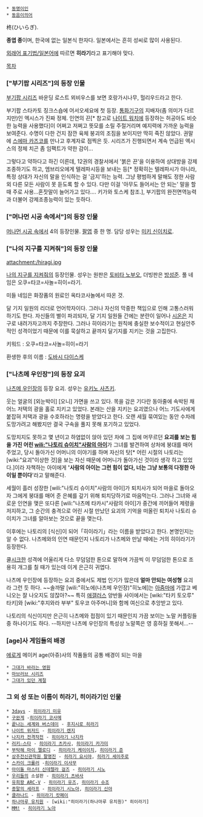  * [[동명이인]]
 * [[동음이의어]]

柊(ひいらぎ).

'''종엽 종'''이며, 한국에 없는 일본식 한자다. 일본에서는 흔히 성씨로 많이 사용된다.

[[외래어 표기법/일본어]]에 따르면 '''히라기'''라고 표기해야 맞다.

[[목차]]
=== ["부기팝 시리즈"]의 등장 인물 ===
[[부기팝 시리즈]] 바운딩 로스트 뫼비우스를 보면 호랑가시나무, 헐리우드라고 한다.

부기팝 스타카토 징크스숍에 어서오세요에 첫 등장. [[통화기구]]의 지배자(좀 의미가 다르지만)인 엑시스가 진짜 정체. 인연의 끈[* 참고로 [[나이트 워치]]에 등장하는 허공아도 비슷한 능력을 사용했다]이 어쩌고 저쩌고 뜻모를 소릴 주절거리며 예지력에 가까운 능력을 보여준다. 수명이 다한 건지 잠깐 육체 붕괴의 조짐을 보이지만 딱히 죽진 않았다. 권말에 [[스에마 카즈코]]를 만나고 후계자로 점찍은 듯. 시리즈가 진행되면서 계속 언급된 엑시스의 정체 치곤 좀 임팩트가 약한 감이...

그렇다고 약하다고 하긴 이른데, 12권의 경찰서에서 '붉은 끈'을 이용하여 상대방을 강제 조종하기도 하고, 엠브리오에게 텔레파시등을 보내는 등[* 정확히는 텔레파시가 아니라, 특정 상대가 자신의 말을 인식하는 걸 '금지'하는 능력. 그냥 평범하게 말해도 정한 사람 외 다른 모든 사람이 못 듣도록 할 수 있다. 다만 이걸 '아무도 들어서는 안 되는' 말을 할 때 주로 사용...혼잣말이 늘어가고 있다.... 키가와 토스케 참조.], 부기팝의 완전면역능력과 더불어 강제조종능력이 있는 듯하다. 

=== ["머나먼 시공 속에서"]의 등장 인물 ===
[[머나먼 시공 속에서]] 4의 등장인물. [[팔엽]] 중 한 명. 담당 성우는 [[미키 신이치로]].

=== ["나의 지구를 지켜줘"]의 등장 인물 ===
attachment:/hiragi.jpg

[[나의 지구를 지켜줘]]의 등장인물. 성우는 원판은 [[토비타 노부오]], 더빙판은 [[방성준]]. 풀 네임은 오쿠=타코=사놀=히이=라기.

미들 네임은 화장품의 원료인 옥타코사놀에서 따온 것.

달 기지 일원의 리더로 언어학자이다. 그러나 자신의 막중한 책임으로 인해 고통스러워하기도 한다. 자신들의 별이 파괴되자, 달 기지 일원들 간에는 분란이 일어나 [[시온]]은 지구로 내려가자고까지 주장한다. 그러나 히이라기는 원칙에 충실한 보수적이고 현실안주적인 성격이었기 때문에 이를 묵살하고 끝까지 달기지를 지키는 것을 고집한다.

키워드 : 오쿠=타코=사놀=히이=라기

환생한 후의 이름 : [[도바시 다이스케]]
=== ["나츠메 우인장"]의 등장 요괴 ===
[[나츠메 우인장]]의 등장 요괴. 성우는 [[유키노 사츠키]].

웃는 얼굴의 [외눈박이] [오니] 가면을 쓰고 있다. 목을 감은 기다란 동아줄에 속박된 채 어느 저택의 광을 홀로 지키고 있었다. 본래는 산을 지키는 요괴였으나 어느 기도사에게 붙잡혀 저택과 광을 수호하라는 명령을 받았다고 한다. 오랜 세월 묶여있는 동안 수차례 도망가려고 해봤지만 결국 구속을 풀지 못해 포기하고 있었다.

도망치지도 못하고 몇 년이고 하염없이 앉아 있던 차에 그 집에 머무르던 '''요괴를 보는 힘을 가진 어린 [[wili:"나토리 슈이치"사람의 아이]]'''가 그녀를 발견하여 상처에 붕대를 매어 주었고, 당시 돌아가신 어머니의 이야기를 하며 자신의 탓[* 어린 시절의 나토리는 [wiki:"요괴"이상한 것]을 보는 자신 때문에 어머니가 돌아가신 것이라 생각 하고 있었다.]이라 자책하는 아이에게 ''''사람의 아이는 그런 힘이 없다, 너는 그냥 보통의 다정한 아이일 뿐이다''''라고 말해준다.

세월이 흘러 성장한 [wili:"나토리 슈이치"사람의 아이]가 퇴치사가 되어 마을로 돌아오자 그에게 붕대를 매어 준 은혜를 갚기 위해 퇴치당하기로 마음먹는다. 그러나 그녀와 새로운 인연을 맺은 또다른 [wili:"나츠메 타카시"사람의 아이]가 중간에 끼어들어 제령을 저지하고, 그 순간의 충격으로 어린 시절 만났던 요괴의 기억을 떠올린 퇴치사 나토리 슈이치가 그녀를 알아보는 것으로 끝을 맺는다.

이후에는 나토리의 [식신]이 되어「히이라기」라는 이름을 받았다고 한다. 본명인지는 알 수 없다. 나츠메와의 인연 때문인지 나토리가 나츠메와 만날 때에는 거의 히이라기가 등장한다.

쿨[[시크]]한 성격에 어울리게 다소 무덤덤한 톤으로 말하며 가끔씩 이 무덤덤한 톤으로 조용히 개그를 칠 때가 있는데 이게 은근히 귀엽다.

나츠메 우인장에 등장하는 요괴 중에서도 제법 인기가 많은데 '''얼마 안되는 여성형''' 요괴라 그런 듯 하다. ~~솔까말 [wili:"히노에(나츠메 우인장)"히노에]는 [[아줌마]]에 가깝고 베니오는 잘 나오지도 않잖아?~~ 특히 [[애갤러스]] 양반들 사이에서는 [wiki:"타키 토오루" 타키]와 [wiki:"후지와라 부부" 토우코 아주머니]와 함께 여신으로 추앙받고 있다.

나토리의 식신이지만 은근히 나츠메와 접점이 있기 때문인지 가끔 보이는 노말 커플링들 중 하나이기도 하다. --하지만 나츠메 우인장의 특성상 노말쪽은 영 흥하질 못해서...--

=== [age]사 게임들의 배경 ===
[[에로게]] 메이커 age(아쥬)사의 작품들의 공통 배경이 되는 마을

 * [[그대가 바라는 영원]]
 * [[마브러브 시리즈]]
 * [[그대가 있던 계절]]

=== 그 외 성 또는 이름이 히라기, 히이라기인 인물 ===
 * [[3days]] - [[히이라기 미유]]
 * [[구완게]] -[[히이라기 코사메]]
 * [[끝나는 세계와 버스데이]] - [[후지시로 히라기]]
 * [[나이트 위저드]] - [[히이라기 렌지]]
 * [[나지카 전격작전]] - [[히이라기 나지카]]
 * [[러키☆스타]] - [[히이라기 츠카사]], [[히이라기 카가미]]
 * [[부탁해 마이 멜로디]] - [[히이라기 케이이치]], [[히이라기 준]]
 * [[상주전신관학원 팔명진]] - [[히라기 요시야]], [[히라기 세이주로]]
 * [[스카이 크롤러]] -[[히이라기 이사무]]
 * [[아이돌 마스터 신데렐라 걸즈]] - [[히이라기 시노]]
 * [[우리들의]] 소설판 - [[히이라기 츠바사]]
 * [[유희왕 ARC-V]] - [[히이라기 유즈]], [[히이라기 슈조]]
 * [[종말의 세라프]] - [[히이라기 시노아]], [[히이라기 신야]]
 * [[클라나드]] - [[히이라기 캇페이]]
 * [[하나마루 유치원]] - [wiki:"히이라기(하나마루 유치원)" 히이라기]
 * [[MM!]] - [[히이라기 노아]]
